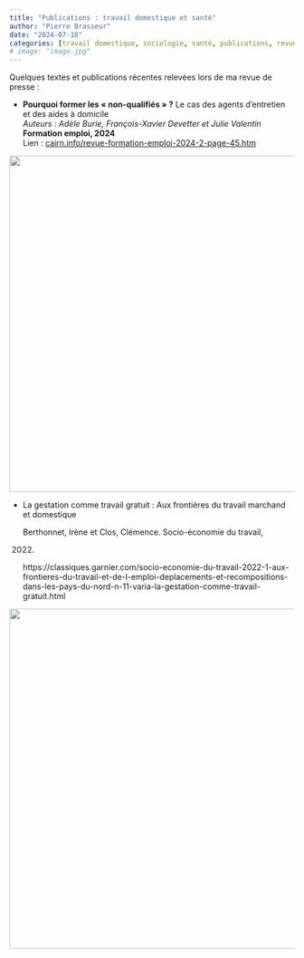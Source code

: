 ```yaml
---
title: "Publications : travail domestique et santé"
author: "Pierre Brasseur"
date: "2024-07-18"
categories: [travail domestique, sociologie, santé, publications, revue de presse]
# image: "image.jpg"
---
```


Quelques textes et publications récentes relevées lors de ma revue de
presse :

-   **Pourquoi former les « non-qualifiés » ?** Le cas des agents
    d'entretien et des aides à domicile\
    *Auteurs : Adèle Burie, François-Xavier Devetter et Julie Valentin*\
    **Formation emploi, 2024**\
    Lien :
    [cairn.info/revue-formation-emploi-2024-2-page-45.htm](https://cairn.info/revue-formation-emploi-2024-2-page-45.htm)

![](images/clipboard-716375977.png){width="594"}

-   La gestation comme travail gratuit : Aux frontières du travail
    marchand et domestique

    Berthonnet, Irène et Clos, Clémence. Socio-économie du travail,

    2022. 

    https://classiques.garnier.com/socio-economie-du-travail-2022-1-aux-frontieres-du-travail-et-de-l-emploi-deplacements-et-recompositions-dans-les-pays-du-nord-n-11-varia-la-gestation-comme-travail-gratuit.html

![](images/clipboard-815235757.png){width="600"}
